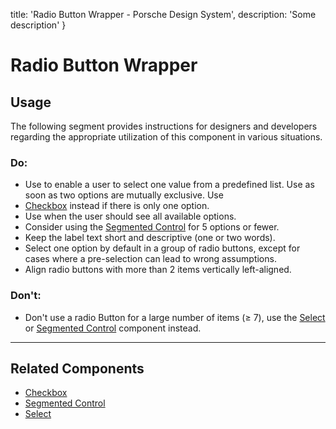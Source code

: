 
  title: 'Radio Button Wrapper - Porsche Design System',
  description: 'Some description'
}

# Radio Button Wrapper <ComponentStatus tagName="p-radio-button-wrapper"></ComponentStatus>

<TableOfContents headings={[]} />

## Usage

The following segment provides instructions for designers and developers regarding the appropriate utilization of this
component in various situations.

### Do:

- Use to enable a user to select one value from a predefined list. Use as soon as two options are mutually exclusive.
Use
- [Checkbox](/components/checkbox-wrapper) instead if there is only one option.
- Use when the user should see all available options.
- Consider using the [Segmented Control](/components/segmented-control) for 5 options or fewer.
- Keep the label text short and descriptive (one or two words).
- Select one option by default in a group of radio buttons, except for cases where a pre-selection can lead to wrong
assumptions.
- Align radio buttons with more than 2 items vertically left-aligned.

### Don't:

- Don't use a radio Button for a large number of items (≥ 7), use the [Select](/components/select-wrapper) or
[Segmented Control](/components/segmented-control) component instead.

---

## Related Components

- [Checkbox](/components/checkbox-wrapper)
- [Segmented Control](/components/segmented-control)
- [Select](/components/select-wrapper)
